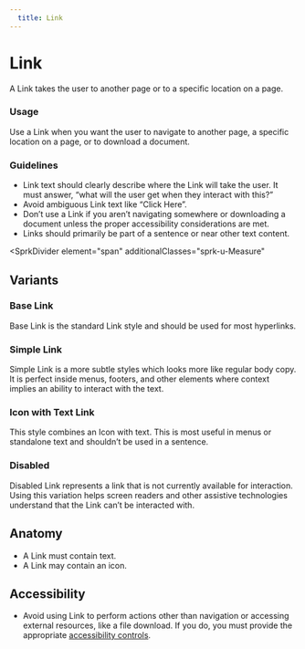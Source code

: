 ```yaml
---
  title: Link
---
```


# Link

A Link takes the user to another page
or to a specific location on a page. 

<ComponentPreview
  componentName="link--default-story"
  hasReact
  hasAngular
  hasHTML
/>

### Usage

Use a Link when you want the user to
navigate to another page, a specific
location on a page, or to download a document. 

### Guidelines

- Link text should clearly describe where
the Link will take the user. It must answer,
“what will the user get when they interact
with this?” 
- Avoid ambiguous Link text like “Click Here”.
- Don’t use a Link if you aren’t navigating
somewhere or downloading a document unless 
the proper accessibility considerations are met.
- Links should primarily be part of a sentence
or near other text content. 

<SprkDivider
 element="span"
 additionalClasses="sprk-u-Measure"
></SprkDivider>

## Variants

### Base Link

Base Link is the standard Link style and
should be used for most hyperlinks. 

<ComponentPreview
  componentName="link--default-link"
  hasReact
  hasAngular
  hasHTML
/>

### Simple Link

Simple Link is a more subtle styles which
looks more like regular body copy. It is
perfect inside menus, footers, and other
elements where context implies an ability
to interact with the text. 

<ComponentPreview
  componentName="link--simple"
  hasReact
  hasAngular
  hasHTML
/>

### Icon with Text Link

This style combines an Icon with text.
This is most useful in menus or standalone
text and shouldn’t be used in a sentence.  

<ComponentPreview
  componentName="link--icon-with-text-link"
  hasReact
  hasAngular
  hasHTML
/>

### Disabled

Disabled Link represents a link that is not
currently available for interaction. Using
this variation helps screen readers and other
assistive technologies understand that the
Link can’t be interacted with.

<ComponentPreview
  componentName="link--disabled"
  hasReact
  hasAngular
  hasHTML
/>

## Anatomy

- A Link must contain text.
- A Link may contain an icon. 

## Accessibility

- Avoid using Link to perform actions other than
navigation or accessing external resources, like
a file download. If you do, you must provide the
appropriate [accessibility controls](https://www.w3.org/TR/wai-aria-practices-1.1/).